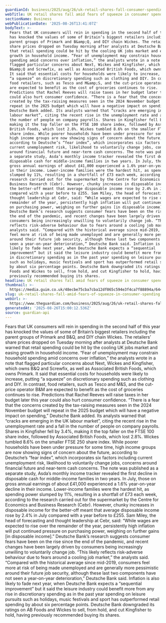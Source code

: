 ```yaml
---
guardianId: business/2025/aug/26/uk-retail-shares-fall-consumer-spending-primark-b-and-q
webTitle: UK retail shares fall amid fears of squeeze in consumer spending
sectionName: Business
webPublicationDate: '2025-08-26T13:41:07Z'
bodyText: >-
  Fears that UK consumers will rein in spending in the second half of this year
  has knocked the values of some of Britain’s biggest retailers including the
  parent groups of Primark and B&amp;Q, and DIY chain Wickes. The retailers’
  share prices dropped on Tuesday morning after analysts at Deutsche Bank warned
  that retail spending could be hit by the cooling UK jobs market and easing
  growth in household income. “Fear of unemployment may constrain household
  spending amid concerns over inflation,” the analysts wrote in a note that
  flagged particular concerns about Next, Wickes and Kingfisher, which owns
  B&amp;Q and Screwfix, as well as Associated British Foods, which owns Primark.
  It said that essential costs for households were likely to increase, putting
  “a squeeze” on discretionary spending such as clothing and DIY. In contrast,
  food retailers, such as Tesco and M&amp;S, and the cut-price operator B&amp;M
  are expected to benefit as the cost of groceries continues to rise.
  Predictions that Rachel Reeves will raise taxes in her budget later this year
  could also hurt consumer confidence. “There is a fear that the concerns
  created by the tax-raising measures seen in the 2024 November budget will
  repeat in the 2025 budget which will have a negative impact on spending,”
  Deutsche Bank added. Its analysts warned that “cracks are emerging in the UK
  labour market”, citing the recent rise in the unemployment rate and a fall in
  the number of people on company payrolls. Shares in Kingfisher fell by 3.4%,
  making it the top faller on the FTSE 100 share index, followed by Associated
  British Foods, which lost 2.8%. Wickes tumbled 8.6% on the smaller FTSE 250
  share index. While poorer households have been under pressure for some time,
  high income groups are now showing signs of concern about the future,
  according to Deutsche’s “fear index”, which incorporates six factors including
  current unemployment risk, likelihood to voluntarily change jobs, concerns
  around financial future and near-term cash concerns. The note was published as
  a separate study, Asda’s monthly income tracker revealed the first decline in
  disposable cash for middle-income families in two years. In July, those on
  gross annual earnings of about £41,000 experienced a 1.6% year-on-year decline
  in their income. Lower-income families were the hardest hit, as spending power
  slumped by 11%, resulting in a shortfall of £73 each week, according to the
  research carried out for the supermarket by the Centre for Economics and
  Business Research (Cebr). However, chunky increases in disposable income for
  the better-off meant that average disposable income rose by 2.4% in July
  compared with a year before to £255. Sam Miley, the head of forecasting and
  thought leadership at Cebr, said: “While wages are expected to rise over the
  remainder of the year, persistently high inflation will put continued pressure
  on purchasing power, weighing on further gains [in disposable income].”
  Deutsche Bank’s research suggests consumer fears have been on the rise since
  the end of the pandemic, and recent changes have been largely driven by
  consumers being increasingly unwilling to voluntarily change job. “This likely
  reflects risk-adverse behaviour due to fears around a cooling job market,” the
  analysts said. “Compared with the historical average since mid-2019, consumers
  feel more at risk of being made unemployed and are generally more pessimistic
  around their future job security, although these last two components have not
  seen a year-on-year deterioration,” Deutsche Bank said. Inflation is also
  likely to fade next year, when Deutsche Bank expects a “sequential
  improvement” but it said the leisure industry could benefit more from any rise
  in discretionary spending as in the past year spending on leisure pursuits
  such as holidays, music festivals and sport has outperformed retail spending
  by about six percentage points. Deutsche Bank downgraded its ratings on AB
  Foods and Wickes to sell, from hold, and cut Kingfisher to hold, having
  previously recommended buying its shares.
headline: UK retail shares fall amid fears of squeeze in consumer spending
thumbnail: >-
  https://media.guim.co.uk/48ecbe75cba7cba12df065c594e3f4ca7f88894a/644_0_2845_2277/500.jpg
slug: uk-retail-shares-fall-amid-fears-of-squeeze-in-consumer-spending
webUrl: >-
  https://www.theguardian.com/business/2025/aug/26/uk-retail-shares-fall-consumer-spending-primark-b-and-q
generatedAt: '2025-08-26T15:00:12.536Z'
source: guardian-api
---
```

Fears that UK consumers will rein in spending in the second half of this year has knocked the values of some of Britain’s biggest retailers including the parent groups of Primark and B&amp;Q, and DIY chain Wickes. The retailers’ share prices dropped on Tuesday morning after analysts at Deutsche Bank warned that retail spending could be hit by the cooling UK jobs market and easing growth in household income. “Fear of unemployment may constrain household spending amid concerns over inflation,” the analysts wrote in a note that flagged particular concerns about Next, Wickes and Kingfisher, which owns B&amp;Q and Screwfix, as well as Associated British Foods, which owns Primark. It said that essential costs for households were likely to increase, putting “a squeeze” on discretionary spending such as clothing and DIY. In contrast, food retailers, such as Tesco and M&amp;S, and the cut-price operator B&amp;M are expected to benefit as the cost of groceries continues to rise. Predictions that Rachel Reeves will raise taxes in her budget later this year could also hurt consumer confidence. “There is a fear that the concerns created by the tax-raising measures seen in the 2024 November budget will repeat in the 2025 budget which will have a negative impact on spending,” Deutsche Bank added. Its analysts warned that “cracks are emerging in the UK labour market”, citing the recent rise in the unemployment rate and a fall in the number of people on company payrolls. Shares in Kingfisher fell by 3.4%, making it the top faller on the FTSE 100 share index, followed by Associated British Foods, which lost 2.8%. Wickes tumbled 8.6% on the smaller FTSE 250 share index. While poorer households have been under pressure for some time, high income groups are now showing signs of concern about the future, according to Deutsche’s “fear index”, which incorporates six factors including current unemployment risk, likelihood to voluntarily change jobs, concerns around financial future and near-term cash concerns. The note was published as a separate study, Asda’s monthly income tracker revealed the first decline in disposable cash for middle-income families in two years. In July, those on gross annual earnings of about £41,000 experienced a 1.6% year-on-year decline in their income. Lower-income families were the hardest hit, as spending power slumped by 11%, resulting in a shortfall of £73 each week, according to the research carried out for the supermarket by the Centre for Economics and Business Research (Cebr). However, chunky increases in disposable income for the better-off meant that average disposable income rose by 2.4% in July compared with a year before to £255. Sam Miley, the head of forecasting and thought leadership at Cebr, said: “While wages are expected to rise over the remainder of the year, persistently high inflation will put continued pressure on purchasing power, weighing on further gains [in disposable income].” Deutsche Bank’s research suggests consumer fears have been on the rise since the end of the pandemic, and recent changes have been largely driven by consumers being increasingly unwilling to voluntarily change job. “This likely reflects risk-adverse behaviour due to fears around a cooling job market,” the analysts said. “Compared with the historical average since mid-2019, consumers feel more at risk of being made unemployed and are generally more pessimistic around their future job security, although these last two components have not seen a year-on-year deterioration,” Deutsche Bank said. Inflation is also likely to fade next year, when Deutsche Bank expects a “sequential improvement” but it said the leisure industry could benefit more from any rise in discretionary spending as in the past year spending on leisure pursuits such as holidays, music festivals and sport has outperformed retail spending by about six percentage points. Deutsche Bank downgraded its ratings on AB Foods and Wickes to sell, from hold, and cut Kingfisher to hold, having previously recommended buying its shares.
